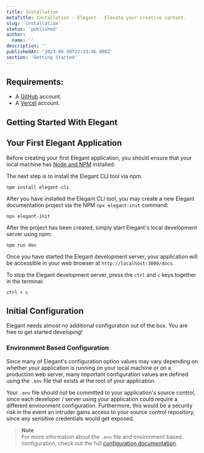```yaml
---
title: Installation
metaTitle: Installation - Elegant - Elevate your creative content. 
slug: 'installation'
status: 'published'
author:
  name: ''
description: ''
publishedAt: '2023-06-30T22:33:46.000Z'
section: 'Getting Started'
---
```



## Requirements:

- A [GitHub](https://github.com/) account.
- A [Vercel](https://vercel.com/) account.

## Getting Started With Elegant

<VideoPlayer 
    title="How to get started with Elegant."
    description="A detailed guide on how to get started with Elegant."
    embed_url="https://www.youtube.com/embed/bS66QUBKljM"
    content_url="https://youtu.be/bS66QUBKljM"
/>

## Your First Elegant Application

Before creating your first Elegant application, you should ensure that your local machine has [Node and NPM](https://nodejs.org) installed.

The next step is to install the Elegant CLI tool via npm.

```nothing
npm install elegant-cli
```

After you have installed the Elegant CLI tool, you may create a new Elegant documentation project via the NPM `npx elegant-init` command:

```nothing
npx elegant-init
```

After the project has been created, simply start Elegant's local development server using npm:

```nothing
npm run dev
```

Once you have started the Elegant development server, your application will be accessible in your web browser at `http://localhost:3000/docs`.

To stop the Elegant development server, press the `ctrl` and `c` keys together in the terminal:

```nothing
ctrl + c
```

## Initial Configuration

Elegant needs almost no additional configuration out of the box. You are free to get started developing!

### Environment Based Configuration

Since many of Elegant's configuration option values may vary depending on whether your application is running on your local machine or on a production web server, many important configuration values are defined using the `.env` file that exists at the root of your application.

Your `.env` file should not be committed to your application's source control, since each developer / server using your application could require a different environment configuration. Furthermore, this would be a security risk in the event an intruder gains access to your source control repository, since any sensitive credentials would get exposed.

> **Note**  
> For more information about the `.env` file and environment based configuration, check out the full [configuration documentation](/docs/configuration#environment-configuration).